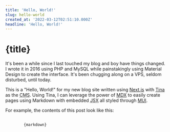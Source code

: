 ```yaml
---
title: 'Hello, World!'
slug: hello-world
created_at: '2022-03-12T02:51:10.000Z'
headline: 'Hello, World!'
---
```


# {title}

It's been a while since I last touched my blog and boy have things changed. I wrote it in 2016 using PHP and MySQL while
painstakingly using Material Design to create the interface. It's been chugging along on a VPS, seldom disturbed, until
today.

This is a "Hello, World!" for my new blog site written using [Next.js](https://nextjs.org/) with
[Tina](https://tina.io/) as the <abbr title="Content Management System">CMS</abbr>. Using Tina, I can leverage the power
of [MDX](https://mdxjs.com/) to easily create pages using Markdown with embedded <abbr title="JavaScript XML">JSX</abbr>
all styled through [MUI](https://mui.com/).

For example, the contents of this post look like this:

<pre>
    <code>
        {markdown}
    </code>
</pre>
